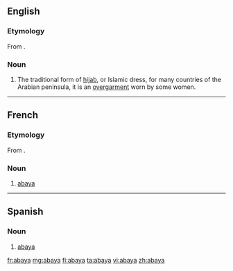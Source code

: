 ==English==
{{wikipedia}}
===Etymology===
From {{etyl|ar}} {{term|عباية|sc=Arab}}.
===Noun===
{{en-noun}}

# The traditional form of [[hijab]], or Islamic dress, for many countries of the Arabian peninsula, it is an [[overgarment]] worn by some women.

----

==French==

===Etymology===
From {{etyl|ar|fr}} {{term|عباية|sc=Arab}}.

===Noun===
{{fr-noun|f}}

# [[#English|abaya]]

----

==Spanish==

===Noun===
{{es-noun|f}}

# [[#English|abaya]]

[[fr:abaya]]
[[mg:abaya]]
[[fi:abaya]]
[[ta:abaya]]
[[vi:abaya]]
[[zh:abaya]]